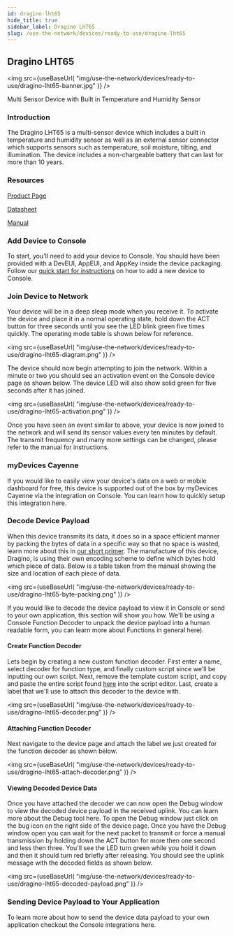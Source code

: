 ```yaml
---
id: dragino-lht65
hide_title: true
sidebar_label: Dragino LHT65
slug: /use-the-network/devices/ready-to-use/dragino-lht65
---
```



## Dragino LHT65

<img
  src={useBaseUrl(
    "img/use-the-network/devices/ready-to-use/dragino-lht65-banner.jpg"
  )}
/>

Multi Sensor Device with Built in Temperature and Humidity Sensor

### Introduction

The Dragino LHT65 is a multi-sensor device which includes a built in temperature
and humidity sensor as well as an external sensor connector which supports
sensors such as temperature, soil moisture, tilting, and illumination. The
device includes a non-chargeable battery that can last for more than 10 years.

### Resources

[Product Page](https://www.dragino.com/products/lora-lorawan-end-node/item/151-lht65.html)

[Datasheet](https://www.dragino.com/downloads/downloads/LHT65/Datasheet_LHT65_LoRaWAN_Temperature_Humidity_Sensor.pdf)

[Manual](https://www.dragino.com/downloads/downloads/LHT65/UserManual/LHT65_Temperature_Humidity_Sensor_UserManual_v1.8.0.pdf)

### Add Device to Console

To start, you'll need to add your device to Console. You should have been
provided with a DevEUI, AppEUI, and AppKey inside the device packaging. Follow
our [quick start for instructions](/use-the-network/console/adding-devices) on
how to add a new device to Console.

### Join Device to Network

Your device will be in a deep sleep mode when you receive it. To activate the
device and place it in a normal operating state, hold down the ACT button for
three seconds until you see the LED blink green five times quickly. The
operating mode table is shown below for reference.

<img
  src={useBaseUrl(
    "img/use-the-network/devices/ready-to-use/dragino-lht65-diagram.png"
  )}
/>

The device should now begin attempting to join the network. Within a minute or
two you should see an activation event on the Console device page as shown
below. The device LED will also show solid green for five seconds after it has
joined.

<img
  src={useBaseUrl(
    "img/use-the-network/devices/ready-to-use/dragino-lht65-activation.png"
  )}
/>

Once you have seen an event similar to above, your device is now joined to the
network and will send its sensor values every ten minutes by default. The
transmit frequency and many more settings can be changed, please refer to the
manual for instructions.

### myDevices Cayenne

If you would like to easily view your device's data on a web or mobile dashboard
for free, this device is supported out of the box by myDevices Cayenne via the
integration on Console. You can learn how to quickly setup this integration
here.

### Decode Device Payload

When this device transmits its data, it does so in a space efficient manner by
packing the bytes of data in a specific way so that no space is wasted, learn
more about this in [our short primer](/use-the-network/console/functions). The
manufacture of this device, Dragino, is using their own encoding scheme to
define which bytes hold which piece of data. Below is a table taken from the
manual showing the size and location of each piece of data.

<img
  src={useBaseUrl(
    "img/use-the-network/devices/ready-to-use/dragino-lht65-byte-packing.png"
  )}
/>

If you would like to decode the device payload to view it in Console or send to
your own application, this section will show you how. We'll be using a Console
Function Decoder to unpack the device payload into a human readable form, you
can learn more about Functions in general here).

#### Create Function Decoder

Lets begin by creating a new custom function decoder. First enter a name, select
decoder for function type, and finally custom script since we'll be inputting
our own script. Next, remove the template custom script, and copy and paste the
entire script found
[here](https://www.dragino.com/downloads/downloads/LHT65/payload_decode/ttn_payload_decode_v1.7.txt)
into the script editor. Last, create a label that we'll use to attach this
decoder to the device with.

<img
  src={useBaseUrl(
    "img/use-the-network/devices/ready-to-use/dragino-lht65-decoder.png"
  )}
/>

#### Attaching Function Decoder

Next navigate to the device page and attach the label we just created for the
function decoder as shown below.

<img
  src={useBaseUrl(
    "img/use-the-network/devices/ready-to-use/dragino-lht65-attach-decoder.png"
  )}
/>

#### Viewing Decoded Device Data

Once you have attached the decoder we can now open the Debug window to view the
decoded device payload in the received uplink. You can learn more about the
Debug tool here. To open the Debug window just click on the bug icon on the
right side of the device page. Once you have the Debug window open you can wait
for the next packet to transmit or force a manual transmission by holding down
the ACT button for more then one second and less then three. You'll see the LED
turn green while you hold it down and then it should turn red briefly after
releasing. You should see the uplink message with the decoded fields as shown
below.

<img
  src={useBaseUrl(
    "img/use-the-network/devices/ready-to-use/dragino-lht65-decoded-payload.png"
  )}
/>

### Sending Device Payload to Your Application

To learn more about how to send the device data payload to your own application
checkout the Console integrations here.
